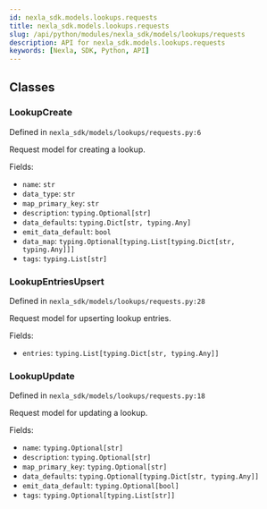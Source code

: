 ```yaml
---
id: nexla_sdk.models.lookups.requests
title: nexla_sdk.models.lookups.requests
slug: /api/python/modules/nexla_sdk/models/lookups/requests
description: API for nexla_sdk.models.lookups.requests
keywords: [Nexla, SDK, Python, API]
---
```


## Classes

### LookupCreate

Defined in `nexla_sdk/models/lookups/requests.py:6`

Request model for creating a lookup.

Fields:

- `name`: `str`
- `data_type`: `str`
- `map_primary_key`: `str`
- `description`: `typing.Optional[str]`
- `data_defaults`: `typing.Dict[str, typing.Any]`
- `emit_data_default`: `bool`
- `data_map`: `typing.Optional[typing.List[typing.Dict[str, typing.Any]]]`
- `tags`: `typing.List[str]`

### LookupEntriesUpsert

Defined in `nexla_sdk/models/lookups/requests.py:28`

Request model for upserting lookup entries.

Fields:

- `entries`: `typing.List[typing.Dict[str, typing.Any]]`

### LookupUpdate

Defined in `nexla_sdk/models/lookups/requests.py:18`

Request model for updating a lookup.

Fields:

- `name`: `typing.Optional[str]`
- `description`: `typing.Optional[str]`
- `map_primary_key`: `typing.Optional[str]`
- `data_defaults`: `typing.Optional[typing.Dict[str, typing.Any]]`
- `emit_data_default`: `typing.Optional[bool]`
- `tags`: `typing.Optional[typing.List[str]]`

